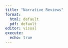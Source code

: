 ```yaml
---
title: "Narrative Reviews"
format:
  html: default
  pdf: default
editor: visual
execute: 
  echo: true
---
```

